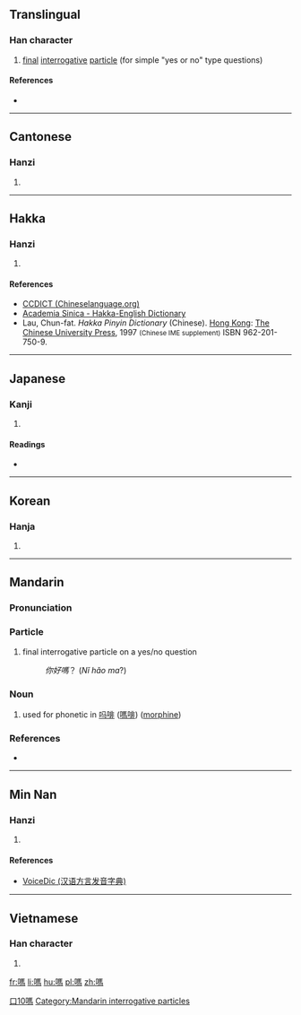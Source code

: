 {{also|吗}}
==Translingual==

===Han character===
{{Han char|rn=30|rad=口|as=10|sn=13|four=6102<sub>7</sub>|canj=口尸手火 (RSQF)|ids=⿰[[口]][[馬]]}}

# [[final]] [[interrogative]] [[particle]] (for simple "yes or no" type questions)

====References====
* {{Han ref|kx=0202.210|dkj=04065|dj=0425.020|hdz=10664.100|uh=55CE|ud=21966|bh=B6DC|bd=46812}}

----

==Cantonese==

===Hanzi===
{{yue-hanzi|jyut=[[maa1]], [[maa3]], [[maa5]]|y=ma1, ma3, ma5}}

# {{defn|lang=yue|sort=口10}}

----

==Hakka==

===Hanzi===
{{hak-hanzi|poj=[[ma]] (ma<sup>1</sup>), [[má]] (ma<sup>2</sup>)|gd=ma<sup>1</sup> [Meixian, Bao'an, Hong Kong], ma<sup>3</sup> [Hailu, Siyan], ma<sup>1</sup>, ma<sup>3</sup> [Kwangtung]|hpy=ma1, ma3}}

# {{defn|lang=hak|sort=口10}}

====References====
*[http://www.chineselanguage.org/dictionaries/?mode=view&module=chardict&query=%E5%97%8E CCDICT (Chineselanguage.org)]
*[http://minhakka.ling.sinica.edu.tw/bkg/hakyin/search.php?DETAIL=1&LIMIT=id=23134&dbname=su_tian_1&graph=2 Academia Sinica - Hakka-English Dictionary]
*Lau, Chun-fat. ''Hakka Pinyin Dictionary'' (Chinese). [[Hong Kong]]: [[w:Chinese University of Hong Kong|The Chinese University Press]], 1997 <small>(Chinese IME supplement)</small> ISBN 962-201-750-9.

----

==Japanese==

===Kanji===
{{ja-kanji|grade=|rs=口10}}

# {{defn|lang=ja|sort=口10}}

====Readings====
* {{ja-readings|on=[[ば]] (ba)|kun=}}

----

==Korean==

===Hanja===
{{ko-hanja|hangeul=마|rv=ma|mr=ma}}

# {{defn|lang=ko|sort=口10}}

----

==Mandarin==
{{zh-hanzi-box|[[吗]]|嗎}}

===Pronunciation===
{{Pinyin-IPA|ma}}

===Particle===
{{cmn-particle|t|pin=ma|pint=ma|tra=嗎|sim=吗}}

# final interrogative particle on a yes/no question
#: ''你好嗎''？ (''Nǐ hǎo ma''?)

===Noun===
{{cmn-noun|s|pin=mǎ|pint=ma3|tra=嗎|sim=吗}}

# used for phonetic in [[吗啡]] ([[嗎啡]]) ([[morphine]])

[[Category:Beginning Mandarin|口10嗎]]
[[Category:Mandarin interrogative particles]]

===References===
* {{cite web
| url = http://www.mdbg.net/chindict/chindict.php?page=worddict&wdrst=0&wdqb=吗
| title = 吗
| work = MDBG English to Chinese dictionary ( Based on CC-CEDICT )
| language = Mandarin/English
| accessdate = 2014-02-17}}
----

==Min Nan==

===Hanzi===
{{nan-hanzi|tlpa=[[má]] (ma<sup>2</sup>)|gd=ma<sup>3</sup>}}

# {{defn|lang=nan|sort=口10}}

====References====
*[http://cn.voicedic.com VoiceDic (汉语方言发音字典)]

----

==Vietnamese==

===Han character===
{{vi-hantu|[[mạ]], [[mửa]], [[ma]], [[mớ]], [[mắng]], [[mỉa]], [[mứa]], [[mựa]]|rs=口10}}

# {{defn|lang=vi|sort=口10}}

[[fr:嗎]]
[[li:嗎]]
[[hu:嗎]]
[[pl:嗎]]
[[zh:嗎]]